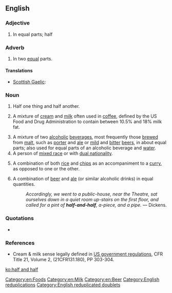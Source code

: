 ==English==

===Adjective===
{{en-adj|head=[[half]] [[and]] [[half]]|-}}

# In equal parts; half

===Adverb===
{{en-adv|-}}

# In two [[equal]] parts.

====Translations====
{{trans-top|in equal parts}}
* [[Scottish Gaelic]]: {{t-|gd|leth mar leth}}
{{trans-mid}}
{{trans-bottom}}

===Noun===
{{en-noun|-}}

# Half one thing and half another.
# {{context|US|lang=en}} A mixture of [[cream]] and [[milk]] often used in [[coffee]], defined by the US Food and Drug Administration to contain between 10.5% and 18% milk fat.
# A mixture of two [[alcoholic]] [[beverage]]s, most frequently those [[brew#Verb|brewed]] from [[malt]], such as [[porter]] and [[ale]] or [[mild]] and [[bitter]] [[beer]]s, in about equal parts; also used for equal parts of an alcoholic beverage and [[water]].
# A person of [[mixed race]] or with [[dual nationality]].
# {{context|British|lang=en}} A combination of both [[rice]] and [[chip]]s as an accompaniment to a [[curry]], as opposed to one or the other.
# {{context|UK|lang=en}} A combination of [[beer]] and [[ale]] (or similar alcoholic drinks) in equal quantities.
#: ''Accordingly, we went to a public-house, near the Theatre, sat ourselves down in a quiet room up-stairs on the first floor, and called for a pint of '''half-and-half''', a-piece, and a pipe.'' &mdash; Dickens.

===Quotations===
* {{seeCites}}

===References===
* Cream & milk sense legally defined in [http://vm.cfsan.fda.gov/~lrd/FCF131.html US government regulations], CFR Title 21, Volume 2, (21CFR131.180), PP 303-304.

[[Category:en:Foods]]
[[Category:en:Milk]]
[[Category:en:Beer]]
[[Category:English reduplications]]
[[Category:English reduplicated doublets]]

[[ko:half and half]]